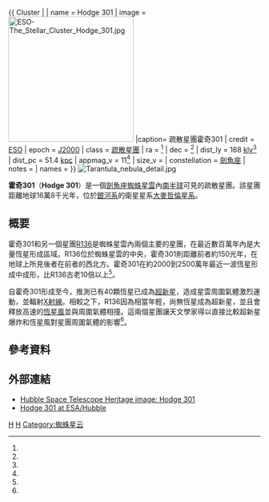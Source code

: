 {{ Cluster |
| name = Hodge 301
| image = [[Image:ESO-The_Stellar_Cluster_Hodge_301.jpg|250px]]
|caption= 疏散星團霍奇301
| credit = [[ESO|ESO]]
| epoch = [[J2000|J2000]]
| class = [[疏散星團|疏散星團]]
| ra = {{RA|05|38|27}}<ref name=heritage9912/>
| dec = {{DEC|−69|04|26}}<ref name=heritage9912/>
| dist_ly = 168 [[光年|kly]]<ref name=heritage9912/>
| dist_pc = 51.4 [[秒差距|kpc]]
| appmag_v = 11<ref name=heritage9912/>
| size_v = 
| constellation = [[劍魚座|劍魚座]]
| notes = 
| names = 
}}
[[Image:Tarantula_nebula_detail.jpg|thumb]]

'''霍奇301'''（'''Hodge 301'''）是一個[[劍魚座|劍魚座]][[蜘蛛星雲|蜘蛛星雲]]內[[南半球|南半球]]可見的疏散星團。該星團距離地球16萬8千光年，位於[[銀河系|銀河系]]的衛星星系[[大麥哲倫星系|大麥哲倫星系]]。

== 概要 ==
霍奇301和另一個星團[[R136|R136]]是蜘蛛星雲內兩個主要的星團，在最近數百萬年內是大量恆星形成區域。R136位於蜘蛛星雲的中央，霍奇301則距離前者約150光年，在地球上所見後者在前者的西北方。霍奇301在約2000到2500萬年最近一波恆星形成中成形，比R136古老10倍以上<ref name=aj119_2/>。

自霍奇301形成至今，推測已有40顆恆星已成為[[超新星|超新星]]，造成星雲周圍氣體激烈運動，並輻射[[X射線|X射線]]。相較之下，R136因為相當年輕，尚無恆星成為超新星，並且會釋放高速的[[恆星風|恆星風]]並與周圍氣體相撞。這兩個星團讓天文學家得以直接比較超新星爆炸和恆星風對星團周圍氣體的影響<ref name=agas12/>。

==參考資料==
{{Reflist|refs=

<ref name=heritage9912>{{cite web | title=Hodge 301 | publisher=NASA | date=April 1, 1999 | work=The Hubble Heritage Project | url=http://heritage.stsci.edu/1999/12/fast_facts.html | accessdate=2010-03-25 | archive-url=https://web.archive.org/web/20140203022900/http://heritage.stsci.edu/1999/12/fast_facts.html | archive-date=2014-02-03 | dead-url=yes }}</ref>

<ref name=aj119_2>{{cite journal | author=Grebel, Eva K.; Chu, You-Hua | title=Hubble Space Telescope Photometry of Hodge 301: An "Old" Star Cluster in 30 Doradus | journal=The Astronomical Journal | volume=119 | issue=2 | pages=787–799 | doi=10.1086/301218 | bibcode=2000AJ....119..787G |arxiv = astro-ph/9910426 |date=February 2000}}</ref>

<ref name=agas12>Chu Y-H., Grebel E.K., Bomans D.J., Smith R.C., & Yang H. (1996), [http://adsabs.harvard.edu/abs/1996AGAb...12..207C ''The Violent Interstellar Medium in the Giant HII Region 30 Doradus''], Astron. Gesellschaft Abstract Series, v.12, p.207</ref>

}}
 	 
==外部連結==
*[http://antwrp.gsfc.nasa.gov/apod/ap990407.html Hubble Space Telescope Heritage image: Hodge 301]
*[https://web.archive.org/web/20070114233353/http://www.spacetelescope.org/images/html/opo9912a.html Hodge 301 at ESA/Hubble]

[[Category:大麦哲伦星系|H]]
[[Category:疏散星团|H]]
[[Category:蜘蛛星云|Category:蜘蛛星云]]

{{star-cluster-stub}}
